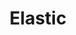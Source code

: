 ---
title: Elastic
id: elastic
description: ''
slug: /elastic 
keywords: 
 - faq
 - help
pagination_next: null
pagination_prev: null
last_update: 
   date: 03/29/2023
   author: Patricia McPhee
draft: true
doc_type: how-to
displayed_sidebar: secureWorkforceSidebar
---